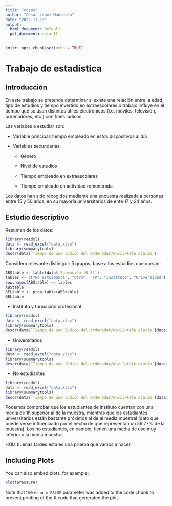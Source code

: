 ```yaml
---
title: "cosas"
author: "César López Mantecón"
date: "2022-11-13"
output:
  html_document: default
  pdf_document: default
---
```


```r
knitr::opts_chunk$set(echo = TRUE)
```

# Trabajo de estadística

## Introducción

En este trabajo se pretende determinar si existe una relación entre la edad, tipo de estudios y tiempo invertido en extraescolares o trabajo influye en el tiempo que se usan distintos útiles electrónicos (i.e. móviles, televisión, ordenadores, etc.) con fines lúdicos. 

Las variabes a estudiar son: 

+ Variable principal: tiempo empleado en estos dispositivos al día

+ Variables secundarias: 

  + Género
  
  + Nivel de estudios
  
  + Tiempo empleado en extraescolares
  
  + Tiempo empleado en actividad remunerada
  
  
Los datos han sido recogidos mediante una encuesta realizada a personas entre 15 y 50 años, en su mayoría universitarios de ente 17 y 24 años. 

## Estudio descriptivo 

Resumen de los datos: 

```r
library(readxl)
data <- read_excel("data.xlsx")
library(summarytools)
descr(data$`Tiempo de uso lúdico del ordenador/móvil/tele diario`)
```

Considero relevante distintguir 5 grupos, base a los estuidios que cursan: 

```r
ABStable <- table(data$`Formación (0-5)`)
lables <- c("No estuidante", "otro", "FP", "Instituto", "Universidad")
row.names(ABStable) <- lables
ABStable
RELtable <- prop.table(ABStable)
RELtable
```

- Instituto y formación profesional 

```r
library(readxl)
data <- read_excel("data.xlsx")
library(summarytools)
descr(data$`Tiempo de uso lúdico del ordenador/móvil/tele diario`[data$`Formación (0-5)`<=4 & data$`Formación (0-5)` > 2])
```

- Universitarios 

```r
library(readxl)
data <- read_excel("data.xlsx")
library(summarytools)
descr(data$`Tiempo de uso lúdico del ordenador/móvil/tele diario`[data$`Formación (0-5)`== 5])
```

- No estudiantes 

```r
library(readxl)
data <- read_excel("data.xlsx")
library(summarytools)
descr(data$`Tiempo de uso lúdico del ordenador/móvil/tele diario`[data$`Formación (0-5)`== 1])
```



Podemos comprobar que los estudiantes de instituto cuentan con una media de 1h superior al de la muestra, mientras que los estudiantes universitarios están bastante próximos al de al media muestral (dato que puede verse influenciado por el hecho de que representan un 59.77% de la muestra). Los no estudiantes, en cambio, tienen una media de uso muy inferior a la media muestral. 

HOla buenas tardes esta es una prueba que vamos a hacer 

## Including Plots

You can also embed plots, for example:

```r
plot(pressure)
```

Note that the `echo = FALSE` parameter was added to the code chunk to prevent printing of the R code that generated the plot.
